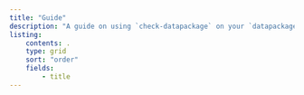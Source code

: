 ```yaml
---
title: "Guide"
description: "A guide on using `check-datapackage` on your `datapackage.json` file."
listing:
    contents: .
    type: grid
    sort: "order"
    fields:
        - title
---
```

